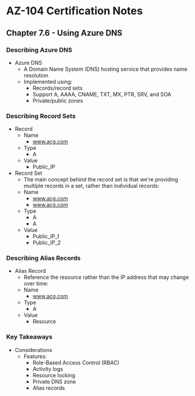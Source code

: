 # AZ-104 Certification Notes
## Chapter 7.6 - Using Azure DNS

### Describing Azure DNS
* Azure DNS
	* A Domain Name System (DNS) hosting service that provides name resolution
	* Implemented using:
		* Records/record sets
		* Support A, AAAA, CNAME, TXT, MX, PTR, SRV, and SOA
		* Private/public zones

### Describing Record Sets
* Record
	* Name
		* www.acg.com
	* Type
		* A
	* Value
		* Public_IP
* Record Set
	* The main concept behind the record set is that we're providing multiple records in a set, rather than individual records:
	* Name
		* www.acg.com
		* www.acg.com
	* Type
		* A
		* A
	* Value
		* Public_IP_1
		* Public_IP_2

### Describing Alias Records
* Alias Record
	* Reference the resource rather than the IP address that may change over time:
	* Name
		* www.acg.com
	* Type
		* A
	* Value
		* Resource

### Key Takeaways
* Considerations
	* Features:
		* Role-Based Access Control (RBAC)
		* Activity logs
		* Resource locking
		* Private DNS zone
		* Alias records